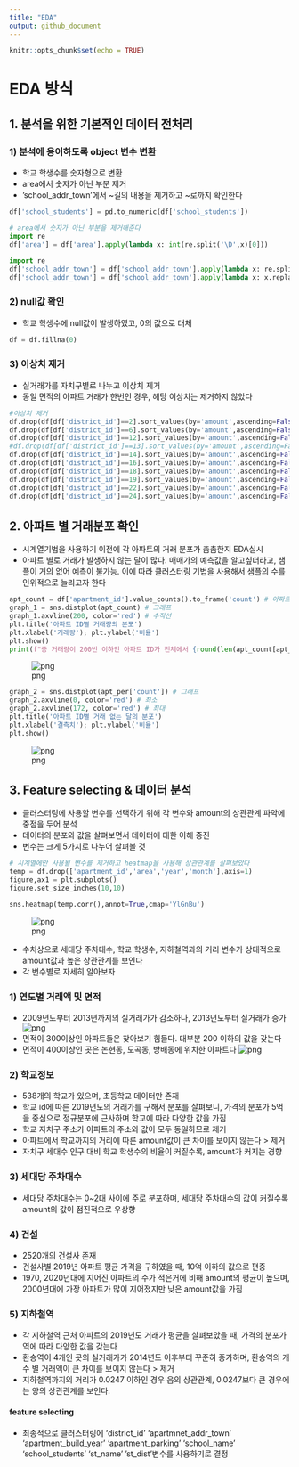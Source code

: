 ```yaml
---
title: "EDA"
output: github_document
---
```


```r
knitr::opts_chunk$set(echo = TRUE)
```

# EDA 방식
## 1. 분석을 위한 기본적인 데이터 전처리 
### 1) 분석에 용이하도록 object 변수 변환
- 학교 학생수를 숫자형으로 변환
- area에서 숫자가 아닌 부분 제거
- 'school_addr_town'에서 ~길의 내용을 제거하고 ~로까지 확인한다 

```python
df['school_students'] = pd.to_numeric(df['school_students'])
```

```python
# area에서 숫자가 아닌 부분을 제거해준다 
import re
df['area'] = df['area'].apply(lambda x: int(re.split('\D',x)[0]))
```

```python
import re
df['school_addr_town'] = df['school_addr_town'].apply(lambda x: re.split('\d',x)[0])
df['school_addr_town'] = df['school_addr_town'].apply(lambda x: x.replace('로','동'))
```

### 2) null값 확인
- 학교 학생수에 null값이 발생하였고, 0의 값으로 대체
```python
df = df.fillna(0)
```

### 3) 이상치 제거 
- 실거래가를 자치구별로 나누고 이상치 제거
- 동일 면적의 아파트 거래가 한번인 경우, 해당 이상치는 제거하지 않았다

```python
#이상치 제거
df.drop(df[df['district_id']==2].sort_values(by='amount',ascending=False).head(1).index,inplace=True)
df.drop(df[df['district_id']==6].sort_values(by='amount',ascending=False).head(1).index,inplace=True)
df.drop(df[df['district_id']==12].sort_values(by='amount',ascending=False).head(5).index,inplace=True)
#df.drop(df[df['district_id']==13].sort_values(by='amount',ascending=False).head(2).index,inplace=True) 거래가 총 2번 이루어져서 제거 안함
df.drop(df[df['district_id']==14].sort_values(by='amount',ascending=False).head(1).index,inplace=True)
df.drop(df[df['district_id']==16].sort_values(by='amount',ascending=False).head(1).index,inplace=True)
df.drop(df[df['district_id']==18].sort_values(by='amount',ascending=False).head(1).index,inplace=True)
df.drop(df[df['district_id']==19].sort_values(by='amount',ascending=False).head(1).index,inplace=True)
df.drop(df[df['district_id']==22].sort_values(by='amount',ascending=False).head(3).index,inplace=True)#신호아파트 면적97인 아파트의 경우 한번 거래가 이루어져 제거 안함
df.drop(df[df['district_id']==24].sort_values(by='amount',ascending=False).head(1).index,inplace=True)
```

## 2. 아파트 별 거래분포 확인
- 시계열기법을 사용하기 이전에 각 아파트의 거래 분포가 촘촘한지 EDA실시
- 아파트 별로 거래가 발생하지 않는 달이 많다. 매매가의 예측값을 알고싶더라고, 샘플이 거의 없어 예측이 불가능. 이에 따라 클러스터링 기법을 사용해서 샘플의 수를 인위적으로 늘리고자 한다

```python
apt_count = df['apartment_id'].value_counts().to_frame('count') # 아파트 ID별 거래량(count) 
graph_1 = sns.distplot(apt_count) # 그래프
graph_1.axvline(200, color='red') # 수직선
plt.title('아파트 ID별 거래량의 분포')
plt.xlabel('거래량'); plt.ylabel('비율')
plt.show()
print(f"총 거래량이 200번 이하인 아파트 ID가 전체에서 {round(len(apt_count[apt_count['count']<=200])/n_apt*100)}%의 비율을 차지")
```


![png](pics/output_25_0.png)

```python
graph_2 = sns.distplot(apt_per['count']) # 그래프
graph_2.axvline(0, color='red') # 최소
graph_2.axvline(172, color='red') # 최대
plt.title('아파트 ID별 거래 없는 달의 분포')
plt.xlabel('결측치'); plt.ylabel('비율')
plt.show()
```


![png](pics/output_31_0.png)


## 3. Feature selecting & 데이터 분석 
- 클러스터링에 사용할 변수를 선택하기 위해 각 변수와 amount의 상관관계 파악에 중점을 두어 분석 
- 데이터의 분포와 값을 살펴보면서 데이터에 대한 이해 증진 
- 변수는 크게 5가지로 나누어 살펴볼 것

```python
# 시계열에만 사용될 변수를 제거하고 heatmap을 사용해 상관관계를 살펴보았다
temp = df.drop(['apartment_id','area','year','month'],axis=1)
figure,ax1 = plt.subplots()
figure.set_size_inches(10,10)

sns.heatmap(temp.corr(),annot=True,cmap='YlGnBu')
```
![png](pics/output_34_1.png)

- 수치상으로 세대당 주차대수, 학교 학생수, 지하철역과의 거리 변수가 상대적으로 amount값과 높은 상관관계를 보인다
- 각 변수별로 자세히 알아보자

### 1) 연도별 거래액 및 면적 
- 2009년도부터 2013년까지의 실거래가가 감소하나, 2013년도부터 실거래가 증가
![png](pics/output_39_1.png)
- 면적이 300이상인 아파트들은 찾아보기 힘들다. 대부분 200 이하의 값을 갖는다
- 면적이 400이상인 곳은 논현동, 도곡동, 방배동에 위치한 아파트다
![png](pics/output_43_1.png)


### 2) 학교정보
- 538개의 학교가 있으며, 초등학교 데이터만 존재
- 학교 id에 따른 2019년도의 거래가를 구해서 분포를 살펴보니, 가격의 분포가 5억을 중심으로 정규분포에 근사하며 학교에 따라 다양한 값을 가짐
- 학교 자치구 주소가 아파트의 주소와 값이 모두 동일하므로 제거
- 아파트에서 학교까지의 거리에 따른 amount값이 큰 차이를 보이지 않는다 > 제거
- 자치구 세대수 인구 대비 학교 학생수의 비율이 커질수록, amount가 커지는 경향

### 3) 세대당 주차대수
- 세대당 주차대수는 0~2대 사이에 주로 분포하며, 세대당 주차대수의 값이 커질수록 amount의 값이 점진적으로 우상향 

### 4) 건설
- 2520개의 건설사 존재
- 건설사별 2019년 아파트 평균 가격을 구하였을 때, 10억 이하의 값으로 편중
- 1970, 2020년대에 지어진 아파트의 수가 적은거에 비해 amount의 평균이 높으며,
2000년대에 가장 아파트가 많이 지어졌지만 낮은 amount값을 가짐

### 5) 지하철역 
- 각 지하철역 근처 아파트의 2019년도 거래가 평균을 살펴보았을 때, 가격의 분포가 역에 따라 다양한 값을 갖는다
- 환승역이 4개인 곳의 실거래가가 2014년도 이후부터 꾸준히 증가하며, 환승역의 개수 별 거래액이 큰 차이를 보이지 않는다 > 제거
- 지하철역까지의 거리가 0.0247 이하인 경우 음의 상관관계, 0.0247보다 큰 경우에는 양의 상관관계를 보인다.

#### feature selecting
- 최종적으로 클러스터링에 'district_id' 'apartmnet_addr_town' 'apartment_build_year' 'apartment_parking' 'school_name' 'school_students' 'st_name' 'st_dist'변수를 사용하기로 결정


